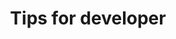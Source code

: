 ---
title: Tips for developer
description: Get started to discovery new tips for develop.
template: splash
hero:
  image:
    file: ../../assets/houston.webp
  actions:
    - text: Start read tips
      link: guides
      icon: right-arrow
---
